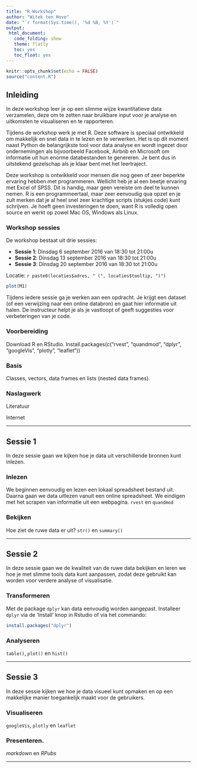 ```yaml
---
title: "R-Workshop"
author: "Witek ten Hove"
date: "`r format(Sys.time(), '%d %B, %Y')`"
output:
 html_document:
   code_folding: show
   theme: flatly
   toc: yes
   toc_float: yes
---
```

<script src="https://maps.googleapis.com/maps/api/js?key=AIzaSyAfbzoFaFxwmdLDpzlwjku5kCcSgPLb33I" async="" defer="defer" type="text/javascript"></script>
```r
knitr::opts_chunk$set(echo = FALSE)
source("content.R")
```

## Inleiding

In deze workshop leer je op een slimme wijze kwantitatieve data verzamelen, deze om te zetten naar bruikbare input voor je analyse en uitkomsten te visualiseren en te rapporteren.

Tijdens de workshop werk je met R. Deze software is speciaal ontwikkeld om makkelijk en snel data in te lezen en te verwerken. Het is op dit moment naast Python de belangrijkste tool voor data analyse en wordt ingezet door ondernemingen als bijvoorbeeld Facebook, Airbnb en Microsoft om informatie uit hun enorme databestanden te genereren. Je bent dus in uitstekend gezelschap als je klaar bent met het leertraject.

Deze workshop is ontwikkeld voor mensen die nog geen of zeer beperkte ervaring hebben met programmeren. Wellicht heb je al een beetje ervaring met Excel of SPSS. Dit is handig, maar geen vereiste om deel te kunnen nemen. R is een programmeertaal, maar zeer eenvoudig qua opzet en je zult merken dat je al heel snel zeer krachtige scripts (stukjes code) kunt schrijven. Je hoeft geen investeringen te doen, want R is volledig open source en werkt op zowel Mac OS, Windows als Linux.

### Workshop sessies
De workshop bestaat uit drie sessies:

* __Sessie 1__: Dinsdag 6 september 2016 van 18:30 tot 21:00u
* __Sessie 2__: Dinsdag 13 september 2016 van 18:30 tot 21:00u
* __Sessie 3__: Dinsdag 20 september 2016 van 18:30 tot 21:00u

Locatie: `r paste0(locaties$adres, " (", locaties$tooltip, ")")`

```r
plot(M1)
```

Tijdens iedere sessie ga je werken aan een opdracht. Je krijgt een dataset (of een verwijzing naar een online databron) en gaat hier informatie uit halen. De instructeur helpt je als je vastloopt of geeft suggesties voor verbeteringen van je code.

### Voorbereiding
Download R en RStudio. Install.packages(c("rvest", "quandmod", "dplyr", "googleVis", "plotly", "leaflet"))

### Basis
Classes, vectors, data frames en lists (nested data frames).

### Naslagwerk
Literatuur

Internet

---

## Sessie 1

In deze sessie gaan we kijken hoe je data uit verschillende bronnen kunt inlezen.

### Inlezen

We beginnen eenvoudig en lezen een lokaal spreadsheet bestand uit. Daarna gaan we data uitlezen vanuit een online spreadsheet. We eindigen met het scrapen van informatie uit een webpagina. `rvest` en `quandmod`

### Bekijken

Hoe ziet de ruwe data er uit? `str()` en `summary()`

---

## Sessie 2

In deze sessie gaan we de kwaliteit van de ruwe data bekijken en leren we hoe je met slimme tools data kunt aanpassen, zodat deze gebruikt kan worden voor verdere analyse of visualisatie.

### Transformeren

Met de package `dplyr` kan data eenvoudig worden aangepast. Installeer `dplyr` via de 'Install' knop in Rstudio of via het commando:
```r
install.packages("dplyr")
```

### Analyseren
`table()`, `plot()` en `hist()`

---

## Sessie 3

In deze sessie kijken we hoe je data visueel kunt opmaken en op een makkelijke manier toegankelijk maakt voor de gebruikers.

### Visualiseren
`googleVis`, `plotly` en `leaflet`

### Presenteren.
*markdown* en *RPubs*



---

